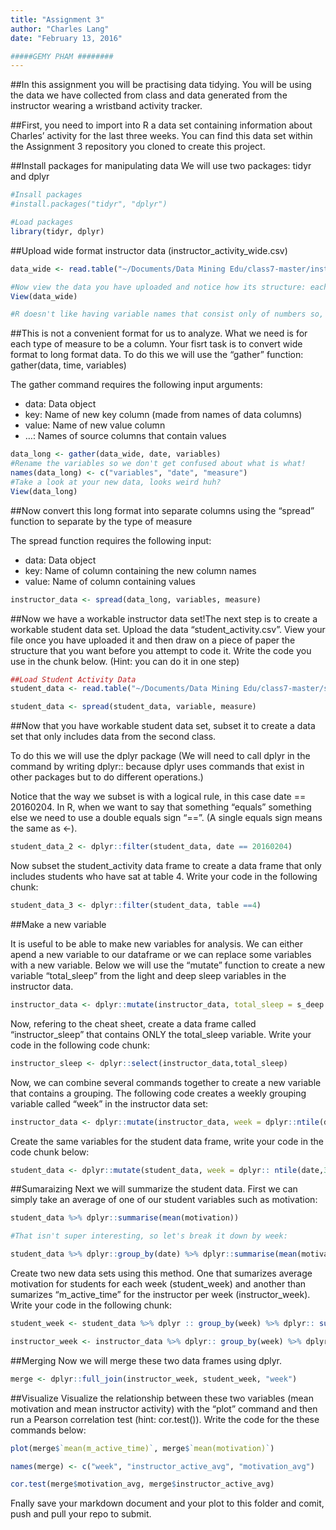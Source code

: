 ```yaml
---
title: "Assignment 3"
author: "Charles Lang"
date: "February 13, 2016"

#####GEMY PHAM ########
---
```

##In this assignment you will be practising data tidying. You will be using the data we have collected from class and data generated from the instructor wearing a wristband activity tracker.

##First, you need to import into R a data set containing information about Charles' activity for the last three weeks. You can find this data set within the Assignment 3 repository you cloned to create this project.

##Install packages for manipulating data
We will use two packages: tidyr and dplyr
```r
#Insall packages
#install.packages("tidyr", "dplyr")

#Load packages
library(tidyr, dplyr)
```

##Upload wide format instructor data (instructor_activity_wide.csv)
```r
data_wide <- read.table("~/Documents/Data Mining Edu/class7-master/instructor_activity_wide.csv", sep = ",", header = TRUE)

#Now view the data you have uploaded and notice how its structure: each variable is a date and each row is a type of measure.
View(data_wide)

#R doesn't like having variable names that consist only of numbers so, as you can see, every variable starts with the letter "X". The numbers represent dates in the format year-month-day.


```

##This is not a convenient format for us to analyze. What we need is for each type of measure to be a column. Your fisrt task is to convert wide format to long format data. To do this we will use the "gather" function: gather(data, time, variables)

The gather command requires the following input arguments:

- data: Data object
- key: Name of new key column (made from names of data columns)
- value: Name of new value column
- ...: Names of source columns that contain values

```r
data_long <- gather(data_wide, date, variables)
#Rename the variables so we don't get confused about what is what!
names(data_long) <- c("variables", "date", "measure")
#Take a look at your new data, looks weird huh?
View(data_long)
```
##Now convert this long format into separate columns using the "spread" function to separate by the type of measure

The spread function requires the following input:

- data: Data object
- key: Name of column containing the new column names
- value: Name of column containing values

```r
instructor_data <- spread(data_long, variables, measure)
```

##Now we have a workable instructor data set!The next step is to create a workable student data set. Upload the data "student_activity.csv". View your file once you have uploaded it and then draw on a piece of paper the structure that you want before you attempt to code it. Write the code you use in the chunk below. (Hint: you can do it in one step)

```r
##Load Student Activity Data 
student_data <- read.table("~/Documents/Data Mining Edu/class7-master/student_activity.csv", sep = ",", header = TRUE)

student_data <- spread(student_data, variable, measure)
```

##Now that you have workable student data set, subset it to create a data set that only includes data from the second class. 

To do this we will use the dplyr package (We will need to call dplyr in the command by writing dplyr:: because dplyr uses commands that exist in other packages but to do different operations.) 

Notice that the way we subset is with a logical rule, in this case date == 20160204. In R, when we want to say that something "equals" something else we need to use a double equals sign "==". (A single equals sign means the same as <-).

```r
student_data_2 <- dplyr::filter(student_data, date == 20160204)
```

Now subset the student_activity data frame to create a data frame that only includes students who have sat at table 4. Write your code in the following chunk:

```r
student_data_3 <- dplyr::filter(student_data, table ==4)


```

##Make a new variable

It is useful to be able to make new variables for analysis. We can either apend a new variable to our dataframe or we can replace some variables with a new variable. Below we will use the "mutate" function to create a new variable "total_sleep" from the light and deep sleep variables in the instructor data.

```r
instructor_data <- dplyr::mutate(instructor_data, total_sleep = s_deep + s_light)
```

Now, refering to the cheat sheet, create a data frame called "instructor_sleep" that contains ONLY the total_sleep variable. Write your code in the following code chunk:

```r

instructor_sleep <- dplyr::select(instructor_data,total_sleep)

```

Now, we can combine several commands together to create a new variable that contains a grouping. The following code creates a weekly grouping variable called "week" in the instructor data set:

```r
instructor_data <- dplyr::mutate(instructor_data, week = dplyr::ntile(date, 3))
```

Create the same variables for the student data frame, write your code in the code chunk below:
```r
student_data <- dplyr::mutate(student_data, week = dplyr:: ntile(date,3))
```

##Sumaraizing
Next we will summarize the student data. First we can simply take an average of one of our student variables such as motivation:

```r
student_data %>% dplyr::summarise(mean(motivation))

#That isn't super interesting, so let's break it down by week:

student_data %>% dplyr::group_by(date) %>% dplyr::summarise(mean(motivation))
```

Create two new data sets using this method. One that sumarizes average motivation for students for each week (student_week) and another than sumarizes "m_active_time" for the instructor per week (instructor_week). Write your code in the following chunk:

```r
student_week <- student_data %>% dplyr :: group_by(week) %>% dplyr:: summarise(mean(motivation ))

instructor_week <- instructor_data %>% dplyr:: group_by(week) %>% dplyr::summarise(mean(m_active_time))
```

##Merging
Now we will merge these two data frames using dplyr. 

```r
merge <- dplyr::full_join(instructor_week, student_week, "week")

```

##Visualize
Visualize the relationship between these two variables (mean motivation and mean instructor activity) with the "plot" command and then run a Pearson correlation test (hint: cor.test()). Write the code for the these commands below:

```r
plot(merge$`mean(m_active_time)`, merge$`mean(motivation)`)

names(merge) <- c("week", "instructor_active_avg", "motivation_avg")

cor.test(merge$motivation_avg, merge$instructor_active_avg)

```

Fnally save your markdown document and your plot to this folder and comit, push and pull your repo to submit.
